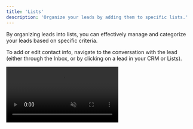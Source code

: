 ```yaml
---
title: 'Lists'
description: 'Organize your leads by adding them to specific lists.'
---
```


By organizing leads into lists, you can effectively manage and categorize your leads based on specific criteria.

To add or edit contact info, navigate to the conversation with the lead (either through the Inbox, or by clicking on a lead in your CRM or Lists).

<video autoplay="true" muted="true" loop playsinline className="w-full aspect-video" src="/videos/guides_add_lead_to_list.mp4" />
In the sidebar, simply add or remove the lead from lists directly, and the changes will be auto-saved.

<Tip>Looking to take your lead organization to the next level? You can use [auto-segmentation](/lists/autosegment) to automatically add leads to lists based on pre-defined criteria.</Tip>